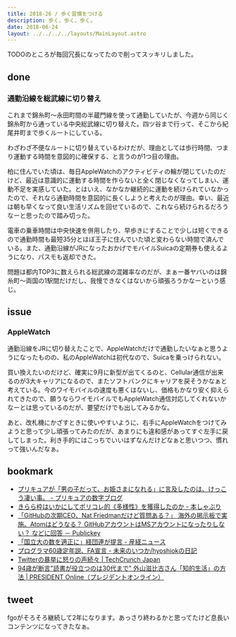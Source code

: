 ```yaml
---
title: 2018-26 / 歩く習慣をつける
description: 歩く、歩く、歩く。
date: 2018-06-24
layout: ../../../../layouts/MainLayout.astro
---
```


TODOのところが毎回冗長になってたので削ってスッキリしました。

done
----

###  通勤沿線を総武線に切り替え

これまで錦糸町〜永田町間の半蔵門線を使って通勤していたが、今週から同じく錦糸町から通っている中央総武線に切り替えた。四ツ谷まで行って、そこから紀尾井町まで歩くルートにしている。

わざわざ不便なルートに切り替えているわけだが、理由としては歩行時間、つまり運動する時間を意図的に確保する、と言うのが1つ目の理由。

柏に住んでいた頃は、毎日AppleWatchのアクティビティの輪が閉じていたのだけど、最近は意識的に運動する時間を作らないと全く閉じなくなってしまい、運動不足を実感していた。とはいえ、なかなか継続的に運動を続けられていなかったので、それなら通勤時間を意図的に長くしようと考えたのが理由。幸い、最近は朝も早くなって良い生活リズムを回せているので、これなら続けられるだろうなーと思ったので踏み切った。

電車の乗車時間は中央快速を併用したり、早歩きにすることで少しは短くできるので通勤時間も最短35分とほぼ王子に住んでいた頃と変わらない時間で済んでいる。また、通勤沿線がJRになったおかげでモバイルSuicaの定期券も使えるようになり、パスモも返却できた。

問題は都内TOP3に数えられる総武線の混雑率なのだが、まぁ一番ヤバいのは錦糸町〜両国の1駅間だけだし、我慢できなくはないから頑張ろうかなーという感じ。

issue
----

###  AppleWatch

通勤沿線をJRに切り替えたことで、AppleWatchだけで通勤したいなぁと思うようになったものの、私のAppleWatchは初代なので、Suicaを乗っけられない。

買い換えたいのだけど、確実に9月に新型が出てくるのと、Cellular通信が出来るのが3大キャリアになるので、またソフトバンクにキャリアを戻そうかなぁと考えている。今のワイモバイルの速度も悪くはないし、価格もかなり安く抑えられてきたので、願うならワイモバイルでもAppleWatch通信対応してくれないかなーとは思っているのだが、要望だけでも出してみるかな。

あと、改札機にかざすときに使いやすいように、右手にAppleWatchをつけてみようと思って少し頑張ってみたのだが、あまりにも違和感があってすぐ左手に戻してしまった。利き手的にはこっちでいいはずなんだけどなぁと思いつつ、慣れって強いんだなぁ。

bookmark
----

- [プリキュアが「男の子だって、お姫さまになれる」に言及したのは、けっこう凄い事。 - プリキュアの数字ブログ](http://prehyou2015.hatenablog.com/entry/ohimesama)
- [きらら枠はいかにしてポリコレ的《多様性》を獲得したのか - 本しゃぶり](https://honeshabri.hatenablog.com/entry/comic-girls)
- [「GitHubの次期CEO、Nat Friedmanだけど質問ある？」 海外の掲示板で実施。Atomはどうなる？ GitHubアカウントはMSアカウントになったりしない？ などに回答 － Publickey](https://www.publickey1.jp/blog/18/githubceonat_friedman_atom_githubms.html)
- [「国立大の数を適正に」経団連が提言 - 産経ニュース](https://www.sankei.com/economy/news/180613/ecn1806130036-n1.html)
- [プログラマ60歳定年説、FA宣言 - 未来のいつか/hyoshiokの日記](http://hyoshiok.hatenablog.com/entry/20180621/p1)
- [Twitterの暴挙に怒りの声続々 | TechCrunch Japan](https://jp.techcrunch.com/2018/06/22/2018-06-21-twitter-smytes-customers/)
- [94歳が断言"読書が役立つのは30代まで" 外山滋比古さん「知的生活」の方法 | PRESIDENT Online（プレジデントオンライン）](https://president.jp/articles/-/24556)

<Tweet tweetLink="https://twitter.com/yuyan_mtg/status/1007194124498288640" />

tweet
----

fgoがそろそろ継続して2年になります。あっさり終わるかと思ってたけど息長いコンテンツになってきたなぁ。

<Tweet tweetLink="https://twitter.com/legnoh/status/1010326012939329536" />
